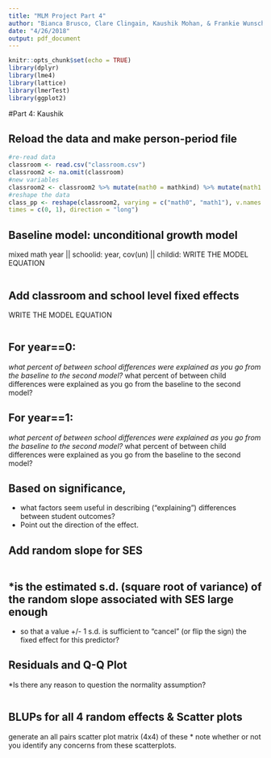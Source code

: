 ```yaml
---
title: "MLM Project Part 4"
author: "Bianca Brusco, Clare Clingain, Kaushik Mohan, & Frankie Wunschel"
date: "4/26/2018"
output: pdf_document
---
```


```r
knitr::opts_chunk$set(echo = TRUE)
library(dplyr)
library(lme4)
library(lattice)
library(lmerTest)
library(ggplot2)
```

#Part 4: Kaushik

## Reload the data and make person-period file

```r
#re-read data
classroom <- read.csv("classroom.csv")
classroom2 <- na.omit(classroom)
#new variables
classroom2 <- classroom2 %>% mutate(math0 = mathkind) %>% mutate(math1 = mathkind+mathgain)
#reshape the data
class_pp <- reshape(classroom2, varying = c("math0", "math1"), v.names = "math", timevar = "year",
times = c(0, 1), direction = "long")
```

## Baseline model: unconditional growth model
mixed math year || schoolid: year, cov(un) || childid:
WRITE THE MODEL EQUATION

```r

```

##  Add classroom and school level fixed effects
WRITE THE MODEL EQUATION
```r

```

## For year==0:
*what percent of between school differences were explained as you go from the baseline to the second model?
*what percent of between child differences were explained as you go from the baseline to the second model?

## For year==1:
*what percent of between school differences were explained as you go from the baseline to the second model?
*what percent of between child differences were explained as you go from the baseline to the second model?

## Based on significance, 
*  what factors seem useful in describing ("explaining") differences between student outcomes? 
*    Point out the direction of the effect.

## Add random slope for SES

```r

```

## *is the estimated s.d. (square root of variance) of the random slope associated with SES large enough 
*  so that a value +/- 1 s.d. is sufficient to "cancel" (or flip the sign) the fixed effect for this predictor?

## Residuals and Q-Q Plot
*Is there any reason to question the normality assumption?
```r

```

## BLUPs for all 4 random effects & Scatter plots

generate an all pairs scatter plot matrix (4x4) of these 
* note whether or not you identify any concerns from these scatterplots.
```r

```

